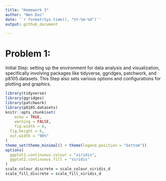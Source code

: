 ```yaml
---
title: "Homework 3"
author: "Wen Dai"
date: '`r format(Sys.time(), "%Y-%m-%d")`'
output: github_document

---
```

# Problem 1:
Initial Step: setting up the environment for data analysis and visualization, specifically involving packages like tidyverse, ggridges, patchwork, and p8105.datasets. This Step also sets various options and configurations for plotting and graphics.
```r
library(tidyverse)
library(ggridges)
library(patchwork)
library(p8105.datasets)
knitr::opts_chunk$set(
	echo = TRUE,
	warning = FALSE,
	fig.width = 8, 
  fig.height = 6,
  out.width = "90%"
)
theme_set(theme_minimal() + theme(legend.position = "bottom"))
options(
  ggplot2.continuous.colour = "viridis",
  ggplot2.continuous.fill = "viridis"
)
scale_colour_discrete = scale_colour_viridis_d
scale_fill_discrete = scale_fill_viridis_d
```


